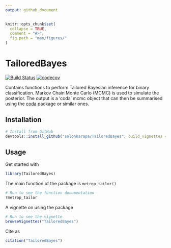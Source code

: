```yaml
---
output: github_document
---
```


<!-- README.md is generated from README.Rmd. Please edit that file -->

```r
knitr::opts_chunk$set(
  collapse = TRUE,
  comment = "#>",
  fig.path = "man/figures/"
)
```


# TailoredBayes

<!-- badges: start -->
[![Build Status](https://travis-ci.org/solonkarapa/TailorBayes.svg?branch=master)](https://travis-ci.org/solonkarapa/TailorBayes)
[![codecov](https://codecov.io/gh/solonkarapa/TailorBayes/branch/master/graph/badge.svg)](https://codecov.io/gh/solonkarapa/TailorBayes)

Contains functions to perform Tailored Bayesian inference for binary classification. Markov Chain Monte Carlo (MCMC) is used to simulate the posterior. The output is a 'coda' mcmc object that can then be summarised using the [coda](https://cran.r-project.org/web/packages/coda/index.html) package or similar ones. 

## Installation

```r
# Install from GitHub
devtools::install_github("solonkarapa/TailoredBayes", build_vignettes = TRUE)
```

## Usage

Get started with

```r
library(TailoredBayes)
```

The main function of the package is `metrop_tailor()`

```r
# Run to see the function documentation
?metrop_tailor
```

A vignette on using the package 

```r
# Run to see the vignette
browseVignettes("TailoredBayes")
```

Cite as 

```r
citation("TailoredBayes")
```


